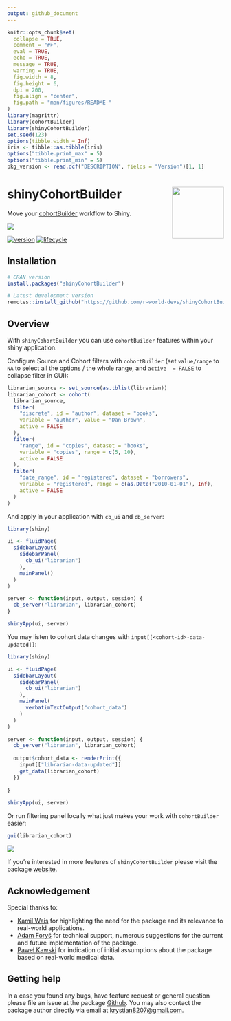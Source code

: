 ```yaml
---
output: github_document
---
```


```r
knitr::opts_chunk$set(
  collapse = TRUE,
  comment = "#>",
  eval = TRUE,        
  echo = TRUE,
  message = TRUE,
  warning = TRUE,
  fig.width = 8,
  fig.height = 6,
  dpi = 200,
  fig.align = "center",
  fig.path = "man/figures/README-"
)
library(magrittr)
library(cohortBuilder)
library(shinyCohortBuilder)
set.seed(123)
options(tibble.width = Inf)
iris <- tibble::as.tibble(iris)
options("tibble.print_max" = 5)
options("tibble.print_min" = 5)
pkg_version <- read.dcf("DESCRIPTION", fields = "Version")[1, 1]
```

# shinyCohortBuilder <img src="man/figures/logo.png" align="right" width="120" />

Move your [cohortBuilder](https://r-world-devs.github.io/cohortBuilder/) workflow to Shiny.

![](man/figures/doc_01.gif)

[![version](https://img.shields.io/static/v1.svg?label=github.com&message=v.`r I(pkg_version)`&color=ff69b4)](https://r-world-devs.github.io/shinyCohortBuilder/)
[![lifecycle](https://img.shields.io/badge/lifecycle-experimental-orange.svg)](https://lifecycle.r-lib.org/articles/stages.html#experimental)

## Installation

```r
# CRAN version
install.packages("shinyCohortBuilder")

# Latest development version
remotes::install_github("https://github.com/r-world-devs/shinyCohortBuilder")
```

## Overview

With `shinyCohortBuilder` you can use `cohortBuilder` features within your shiny application.

Configure Source and Cohort filters with `cohortBuilder` (set `value/range` to `NA` 
to select all the options / the whole range, and `active  = FALSE` to collapse filter in GUI):

```r
librarian_source <- set_source(as.tblist(librarian))
librarian_cohort <- cohort(
  librarian_source,
  filter(
    "discrete", id = "author", dataset = "books", 
    variable = "author", value = "Dan Brown", 
    active = FALSE
  ),
  filter(
    "range", id = "copies", dataset = "books", 
    variable = "copies", range = c(5, 10), 
    active = FALSE
  ),
  filter(
    "date_range", id = "registered", dataset = "borrowers", 
    variable = "registered", range = c(as.Date("2010-01-01"), Inf),
    active = FALSE
  )
)
```

And apply in your application with `cb_ui` and `cb_server`:

```r
library(shiny)

ui <- fluidPage(
  sidebarLayout(
    sidebarPanel(
      cb_ui("librarian")
    ),
    mainPanel()
  )
)

server <- function(input, output, session) {
  cb_server("librarian", librarian_cohort)
}

shinyApp(ui, server)
```

You may listen to cohort data changes with `input[[<cohort-id>-data-updated]]`:

```r
library(shiny)

ui <- fluidPage(
  sidebarLayout(
    sidebarPanel(
      cb_ui("librarian")
    ),
    mainPanel(
      verbatimTextOutput("cohort_data")
    )
  )
)

server <- function(input, output, session) {
  cb_server("librarian", librarian_cohort)
  
  output$cohort_data <- renderPrint({
    input[["librarian-data-updated"]]
    get_data(librarian_cohort)
  })
  
}

shinyApp(ui, server)
```

Or run filtering panel locally what just makes your work with `cohortBuilder` easier:

```r
gui(librarian_cohort)
```

![](man/figures/01.png)

If you're interested in more features of `shinyCohortBuilder` please visit the package [website](https://r-world-devs.github.io/shinyCohortBuilder/).

## Acknowledgement

Special thanks to:

- [Kamil Wais](mailto:kamil.wais@gmail.com) for highlighting the need for the package and its relevance to real-world applications.
- [Adam Foryś](mailto:adam.forys@gmail.com) for technical support, numerous suggestions for the current and future implementation of the package.
- [Paweł Kawski](mailto:pawel.kawski@gmail.com) for indication of initial assumptions about the package based on real-world medical data.

## Getting help

In a case you found any bugs, have feature request or general question please file an issue at the package [Github](https://github.com/r-world-devs/shinyCohortBuilder/issues).
You may also contact the package author directly via email at [krystian8207@gmail.com](mailto:krystian8207@gmail.com).
